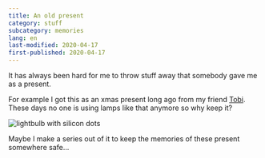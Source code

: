```yaml
---
title: An old present
category: stuff
subcategory: memories
lang: en
last-modified: 2020-04-17
first-published: 2020-04-17
---
```


It has always been hard for me to throw stuff away that somebody gave me as a present.

For example I got this as an xmas present long ago from my friend [Tobi](/photos/people?name=tobi). These days no one is
using lamps like that anymore so why keep it?

![lightbulb with silicon dots](./lightbulb.jpg)

Maybe I make a series out of it to keep the memories of these present somewhere safe...
